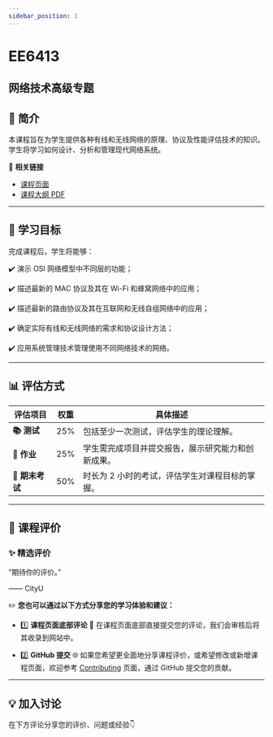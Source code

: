 ```yaml
---
sidebar_position: 1
---
```


# EE6413
## 网络技术高级专题

## **📘 简介**
本课程旨在为学生提供各种有线和无线网络的原理、协议及性能评估技术的知识。学生将学习如何设计、分析和管理现代网络系统。

🔗 **相关链接**
- [课程页面](https://www.cityu.edu.hk/catalogue/pg/202425/course/EE6413.htm)
- [课程大纲 PDF](https://www.cityu.edu.hk/catalogue/pg/202425/course/EE6413.pdf)

---

## **🎯 学习目标**

完成课程后，学生将能够：

✔️ 演示 OSI 网络模型中不同层的功能；

✔️ 描述最新的 MAC 协议及其在 Wi-Fi 和蜂窝网络中的应用；

✔️ 描述最新的路由协议及其在互联网和无线自组网络中的应用；

✔️ 确定实际有线和无线网络的需求和协议设计方法；

✔️ 应用系统管理技术管理使用不同网络技术的网络。

---

## **📊 评估方式**

| **评估项目**          | **权重** | **具体描述**                                                                                       |
|----------------------|---------|---------------------------------------------------------------------------------------------------|
| **📚 测试**            | 25%     | 包括至少一次测试，评估学生的理论理解。                                                            |
| **📝 作业**           | 25%     | 学生需完成项目并提交报告，展示研究能力和创新成果。                                                 |
| **📖 期末考试**       | 50%     | 时长为 2 小时的考试，评估学生对课程目标的掌握。                                                    |

---

## **💬 课程评价**

### ✨ **精选评价**
<div className={commentStyles.commentBox}>
    <p className={commentStyles.commentText}>
        “期待你的评价。”
    </p>
    <p className={commentStyles.commentAuthor}>—— CityU</p>
</div>

✏️ **您也可以通过以下方式分享您的学习体验和建议：**

- 1️⃣ **课程页面底部评论**
💬 在课程页面底部直接提交您的评论，我们会审核后将其收录到网站中。

- 2️⃣ **GitHub 提交**
🌐 如果您希望更全面地分享课程评价，或希望修改或新增课程页面，欢迎参考 [Contributing](https://penjc.github.io/cityU-navigator/contributing) 页面，通过 GitHub 提交您的贡献。

---

## **💡 加入讨论**

在下方评论分享您的评价、问题或经验👇
<Utterances />
